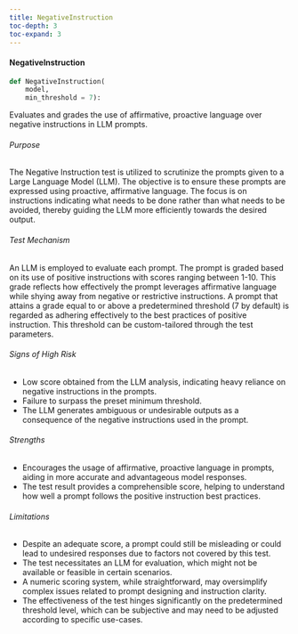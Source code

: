 ```yaml
---
title: NegativeInstruction
toc-depth: 3
toc-expand: 3
---
```






    
#### NegativeInstruction

```python
def NegativeInstruction(
    model,
    min_threshold = 7):
```

Evaluates and grades the use of affirmative, proactive language over negative instructions in LLM prompts.

###### Purpose

The Negative Instruction test is utilized to scrutinize the prompts given to a Large Language Model (LLM). The
objective is to ensure these prompts are expressed using proactive, affirmative language. The focus is on
instructions indicating what needs to be done rather than what needs to be avoided, thereby guiding the LLM more
efficiently towards the desired output.

###### Test Mechanism

An LLM is employed to evaluate each prompt. The prompt is graded based on its use of positive instructions with
scores ranging between 1-10. This grade reflects how effectively the prompt leverages affirmative language while
shying away from negative or restrictive instructions. A prompt that attains a grade equal to or above a
predetermined threshold (7 by default) is regarded as adhering effectively to the best practices of positive
instruction. This threshold can be custom-tailored through the test parameters.

###### Signs of High Risk

- Low score obtained from the LLM analysis, indicating heavy reliance on negative instructions in the prompts.
- Failure to surpass the preset minimum threshold.
- The LLM generates ambiguous or undesirable outputs as a consequence of the negative instructions used in the
prompt.

###### Strengths

- Encourages the usage of affirmative, proactive language in prompts, aiding in more accurate and advantageous
model responses.
- The test result provides a comprehensible score, helping to understand how well a prompt follows the positive
instruction best practices.

###### Limitations

- Despite an adequate score, a prompt could still be misleading or could lead to undesired responses due to factors
not covered by this test.
- The test necessitates an LLM for evaluation, which might not be available or feasible in certain scenarios.
- A numeric scoring system, while straightforward, may oversimplify complex issues related to prompt designing and
instruction clarity.
- The effectiveness of the test hinges significantly on the predetermined threshold level, which can be subjective
and may need to be adjusted according to specific use-cases.




 
